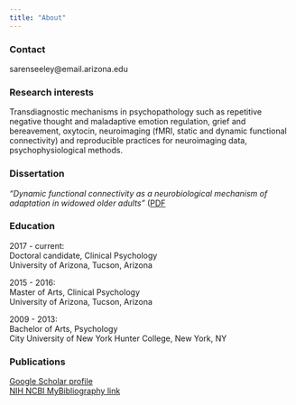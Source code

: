 ```yaml
---
title: "About"
---
```


### Contact
sarenseeley@email.arizona.edu


### Research interests
Transdiagnostic mechanisms in psychopathology such as repetitive negative thought and maladaptive emotion regulation, grief and bereavement, oxytocin, neuroimaging (fMRI, static and dynamic functional connectivity) and reproducible practices for neuroimaging data, psychophysiological methods. 



### Dissertation
_"Dynamic functional connectivity as a neurobiological mechanism of adaptation in widowed older adults"_ ([PDF](https://sarenseeley.github.io/Seeley_Dissertation_FINAL.pdf)



### Education

2017 - current:<br>
Doctoral candidate, Clinical Psychology<br>
University of Arizona, Tucson, Arizona

2015 - 2016:<br>
Master of Arts, Clinical Psychology<br>
University of Arizona, Tucson, Arizona

2009 - 2013: <br>
Bachelor of Arts, Psychology<br>
City University of New York Hunter College, New York, NY



### Publications
[Google Scholar profile](https://scholar.google.com/citations?user=sgm7c2UAAAAJ&hl=en)<br>
[NIH NCBI MyBibliography link](https://www.ncbi.nlm.nih.gov/myncbi/saren.seeley.1/bibliography/public/)

